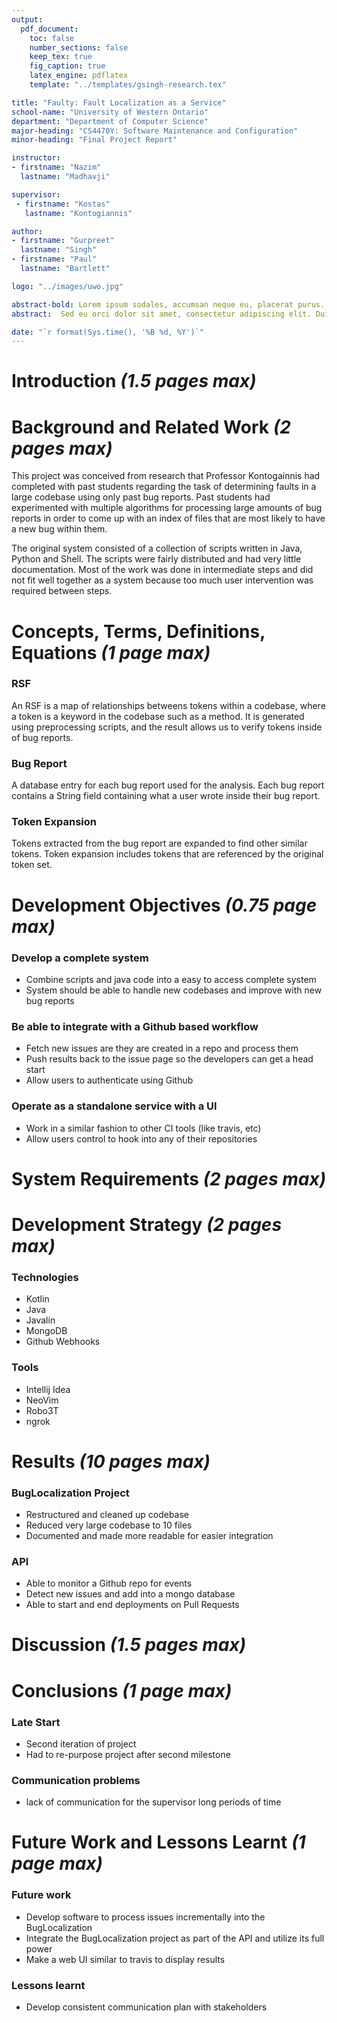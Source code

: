 ```yaml
---
output: 
  pdf_document:
    toc: false
    number_sections: false
    keep_tex: true
    fig_caption: true
    latex_engine: pdflatex
    template: "../templates/gsingh-research.tex"

title: "Faulty: Fault Localization as a Service"
school-name: "University of Western Ontario"
department: "Department of Computer Science"
major-heading: "CS4470Y: Software Maintenance and Configuration"
minor-heading: "Final Project Report"

instructor: 
- firstname: "Nazim"
  lastname: "Madhavji"

supervisor: 
 - firstname: "Kostas" 
   lastname: "Kontogiannis"

author:
- firstname: "Gurpreet"
  lastname: "Singh"
- firstname: "Paul"
  lastname: "Bartlett"

logo: "../images/uwo.jpg"

abstract-bold: Lorem ipsum sodales, accumsan neque eu, placerat purus. Interdum et malesuada fames ac ante ipsum primis in faucibus. Nulla id varius metus, id vestibulum purus. Nullam malesuada urna purus, quis euismod velit tristique et. Fusce auctor laoreet arcu ac maximus. Duis ultricies malesuada dui id pharetra. Donec tempus semper enim, in interdum ante pharetra sed. Vivamus vel accumsan metus. Vivamus eu enim est. Duis ac dolor a quam lacinia interdum in ut sem. Ut ipsum orci, dignissim vel ante eget, blandit sollicitudin dolor.
abstract:  Sed eu orci dolor sit amet, consectetur adipiscing elit. Duis dapibus nisl vitae tempor placerat. Duis feugiat odio vitae quam pellentesque, ac semper ex sagittis. Nunc id egestas tortor. Morbi nibh tortor, suscipit vel libero quis, placerat molestie nulla. Nullam pellentesque ex ac viverra lobortis. Donec hendrerit nibh nisi, a bibendum urna efficitur ut. Cras venenatis sem magna, vel dignissim augue convallis a. Proin sapien justo, viverra ac enim sit amet, cursus aliquet tellus. Nulla at lacus magna. Nullam sit amet dui convallis, interdum felis eu, viverra ligula. Pellentesque sed mollis nibh, at ultricies nisi.Quisque id velit suscipit ipsum auctor egestas egestas sit amet dui. Curabitur at sem nunc. Nunc non ultrices ex, et egestas odio.  

date: "`r format(Sys.time(), '%B %d, %Y')`"
---
```


# Introduction _(1.5 pages max)_

# Background and Related Work _(2 pages max)_

This project was conceived from research that Professor Kontogainnis had
completed with past students regarding the task of determining faults in
a large codebase using only past bug reports. Past students had experimented
with multiple algorithms for processing large amounts of bug reports in order
to come up with an index of files that are most likely to have a new bug
within them. 

The original system consisted of a collection of scripts written in Java,
Python and Shell. The scripts were fairly distributed and had very little
documentation. Most of the work was done in intermediate steps and did
not fit well together as a system because too much user intervention was
required between steps.

# Concepts, Terms, Definitions, Equations _(1 page max)_

### RSF
An RSF is a map of relationships betweens tokens within a codebase, where a token is a keyword in the codebase such as a method. It is generated using preprocessing scripts, and the result allows us to verify tokens inside of bug reports.

### Bug Report
A database entry for each bug report used for the analysis. Each bug report contains a String field containing what a user wrote inside their bug report.

### Token Expansion
Tokens extracted from the bug report are expanded to find other similar tokens. Token expansion includes tokens that are referenced by the original token set.

# Development Objectives _(0.75 page max)_

### Develop a complete system
- Combine scripts and java code into a easy to access complete system
- System should be able to handle new codebases and improve with new bug reports

### Be able to integrate with a Github based workflow
- Fetch new issues are they are created in a repo and process them
- Push results back to the issue page so the developers can get a head start
- Allow users to authenticate using Github

### Operate as a standalone service with a UI
- Work in a similar fashion to other CI tools (like travis, etc)
- Allow users control to hook into any of their repositories 

# System Requirements _(2 pages max)_

# Development Strategy _(2 pages max)_

### Technologies
- Kotlin
- Java
- Javalin
- MongoDB
- Github Webhooks

### Tools
- Intellij Idea
- NeoVim
- Robo3T
- ngrok

# Results _(10 pages max)_

### BugLocalization Project
- Restructured and cleaned up codebase
- Reduced very large codebase to 10 files 
- Documented and made more readable for easier integration 

### API
- Able to monitor a Github repo for events
- Detect new issues and add into a mongo database
- Able to start and end deployments on Pull Requests

# Discussion _(1.5 pages max)_

# Conclusions _(1 page max)_

### Late Start
- Second iteration of project
- Had to re-purpose project after second milestone

### Communication problems 
- lack of communication for the supervisor long periods of time

# Future Work and Lessons Learnt _(1 page max)_

### Future work
- Develop software to process issues incrementally into the BugLocalization
- Integrate the BugLocalization project as part of the API and utilize its full power
- Make a web UI similar to travis to display results 

### Lessons learnt
- Develop consistent communication plan with stakeholders
